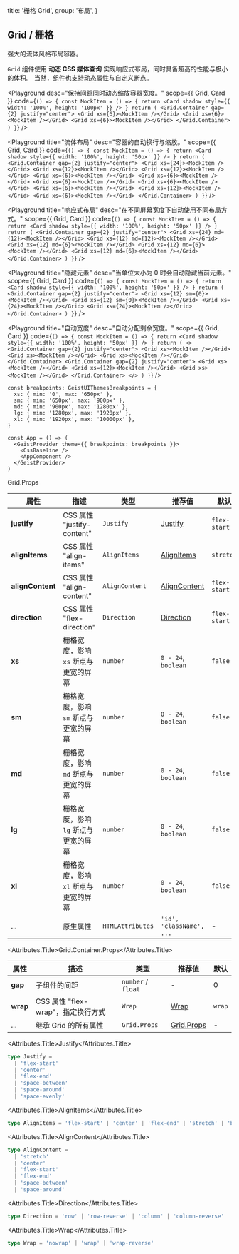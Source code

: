 
  title: '栅格 Grid',
  group: '布局',
}

## Grid / 栅格

强大的流体风格布局容器。

`Grid` 组件使用 **动态 CSS 媒体查询** 实现响应式布局，同时具备超高的性能与极小的体积。
当然，组件也支持动态属性与自定义断点。

<Playground
  desc="保持间距同时动态缩放容器宽度。"
  scope={{ Grid, Card }}
  code={`
() => {
  const MockItem = () => {
    return <Card shadow style={{ width: '100%', height: '100px' }} />
  }
  return (
    <Grid.Container gap={2} justify="center">
      <Grid xs={6}><MockItem /></Grid>
      <Grid xs={6}><MockItem /></Grid>
      <Grid xs={6}><MockItem /></Grid>
    </Grid.Container>
  )
}
`}
/>

<Playground
  title="流体布局"
  desc="容器的自动换行与缩放。"
  scope={{ Grid, Card }}
  code={`
() => {
  const MockItem = () => {
    return <Card shadow style={{ width: '100%', height: '50px' }} />
  }
  return (
    <Grid.Container gap={2} justify="center">
      <Grid xs={24}><MockItem /></Grid>
      <Grid xs={12}><MockItem /></Grid>
      <Grid xs={12}><MockItem /></Grid>
      <Grid xs={6}><MockItem /></Grid>
      <Grid xs={6}><MockItem /></Grid>
      <Grid xs={6}><MockItem /></Grid>
      <Grid xs={6}><MockItem /></Grid>
      <Grid xs={6}><MockItem /></Grid>
      <Grid xs={12}><MockItem /></Grid>
      <Grid xs={6}><MockItem /></Grid>
    </Grid.Container>
  )
}
`}
/>

<Playground
  title="响应式布局"
  desc="在不同屏幕宽度下自动使用不同布局方式。"
  scope={{ Grid, Card }}
  code={`
() => {
  const MockItem = () => {
    return <Card shadow style={{ width: '100%', height: '50px' }} />
  }
  return (
    <Grid.Container gap={2} justify="center">
      <Grid xs={24} md={12}><MockItem /></Grid>
      <Grid xs={12} md={12}><MockItem /></Grid>
      <Grid xs={12} md={6}><MockItem /></Grid>
      <Grid xs={12} md={6}><MockItem /></Grid>
      <Grid xs={12} md={6}><MockItem /></Grid>
    </Grid.Container>
  )
}
`}
/>

<Playground
  title="隐藏元素"
  desc="当单位大小为 0 时会自动隐藏当前元素。"
  scope={{ Grid, Card }}
  code={`
() => {
  const MockItem = () => {
    return <Card shadow style={{ width: '100%', height: '50px' }} />
  }
  return (
    <Grid.Container gap={2} justify="center">
      <Grid xs={12} sm={0}><MockItem /></Grid>
      <Grid xs={12} sm={0}><MockItem /></Grid>
      <Grid xs={24}><MockItem /></Grid>
      <Grid xs={24}><MockItem /></Grid>
    </Grid.Container>
  )
}
`}
/>

<Playground
  title="自动宽度"
  desc="自动分配剩余宽度。"
  scope={{ Grid, Card }}
  code={`
() => {
  const MockItem = () => {
    return <Card shadow style={{ width: '100%', height: '50px' }} />
  }
  return (
    <>
      <Grid.Container gap={2} justify="center">
        <Grid xs><MockItem /></Grid>
        <Grid xs><MockItem /></Grid>
        <Grid xs><MockItem /></Grid>
      </Grid.Container>
      <Grid.Container gap={2} justify="center">
        <Grid xs><MockItem /></Grid>
        <Grid xs={12}><MockItem /></Grid>
        <Grid xs><MockItem /></Grid>
      </Grid.Container>
    </>
  )
}
`}
/>

<PlaygroundTitle
  title="定制断点"
  desc="您可以覆盖 `@geist-ui/react` 组件库默认的断点值。"
/>

```tsx
const breakpoints: GeistUIThemesBreakpoints = {
  xs: { min: '0', max: '650px' },
  sm: { min: '650px', max: '900px' },
  md: { min: '900px', max: '1280px' },
  lg: { min: '1280px', max: '1920px' },
  xl: { min: '1920px', max: '10000px' },
}

const App = () => (
  <GeistProvider theme={{ breakpoints: breakpoints }}>
    <CssBaseline />
    <AppComponent />
  </GeistProvider>
)
```

<Attributes edit="/pages/zh-cn/components/grid.mdx">
<Attributes.Title>Grid.Props</Attributes.Title>

| 属性             | 描述                                 | 类型             | 推荐值                        | 默认         |
| ---------------- | ------------------------------------ | ---------------- | ----------------------------- | ------------ |
| **justify**      | CSS 属性 "justify-content"           | `Justify`        | [Justify](#justify)           | `flex-start` |
| **alignItems**   | CSS 属性 "align-items"               | `AlignItems`     | [AlignItems](#alignitems)     | `stretch`    |
| **alignContent** | CSS 属性 "align-content"             | `AlignContent`   | [AlignContent](#aligncontent) | `flex-start` |
| **direction**    | CSS 属性 "flex-direction"            | `Direction`      | [Direction](#direction)       | `flex-start` |
| **xs**           | 栅格宽度，影响 `xs` 断点与更宽的屏幕 | `number`         | `0 - 24`, `boolean`           | `false`      |
| **sm**           | 栅格宽度，影响 `sm` 断点与更宽的屏幕 | `number`         | `0 - 24`, `boolean`           | `false`      |
| **md**           | 栅格宽度，影响 `md` 断点与更宽的屏幕 | `number`         | `0 - 24`, `boolean`           | `false`      |
| **lg**           | 栅格宽度，影响 `lg` 断点与更宽的屏幕 | `number`         | `0 - 24`, `boolean`           | `false`      |
| **xl**           | 栅格宽度，影响 `xl` 断点与更宽的屏幕 | `number`         | `0 - 24`, `boolean`           | `false`      |
| ...              | 原生属性                             | `HTMLAttributes` | `'id', 'className', ...`      | -            |

<Attributes.Title>Grid.Container.Props</Attributes.Title>

| 属性     | 描述                               | 类型               | 推荐值                    | 默认   |
| -------- | ---------------------------------- | ------------------ | ------------------------- | ------ |
| **gap**  | 子组件的间距                       | `number` / `float` | -                         | 0      |
| **wrap** | CSS 属性 "flex-wrap"，指定换行方式 | `Wrap`             | [Wrap](#wrap)             | `wrap` |
| ...      | 继承 Grid 的所有属性               | `Grid.Props`       | [Grid.Props](#grid.props) | -      |

<Attributes.Title>Justify</Attributes.Title>

```ts
type Justify =
  | 'flex-start'
  | 'center'
  | 'flex-end'
  | 'space-between'
  | 'space-around'
  | 'space-evenly'
```

<Attributes.Title>AlignItems</Attributes.Title>

```ts
type AlignItems = 'flex-start' | 'center' | 'flex-end' | 'stretch' | 'baseline'
```

<Attributes.Title>AlignContent</Attributes.Title>

```ts
type AlignContent =
  | 'stretch'
  | 'center'
  | 'flex-start'
  | 'flex-end'
  | 'space-between'
  | 'space-around'
```

<Attributes.Title>Direction</Attributes.Title>

```ts
type Direction = 'row' | 'row-reverse' | 'column' | 'column-reverse'
```

<Attributes.Title>Wrap</Attributes.Title>

```ts
type Wrap = 'nowrap' | 'wrap' | 'wrap-reverse'
```

</Attributes>

